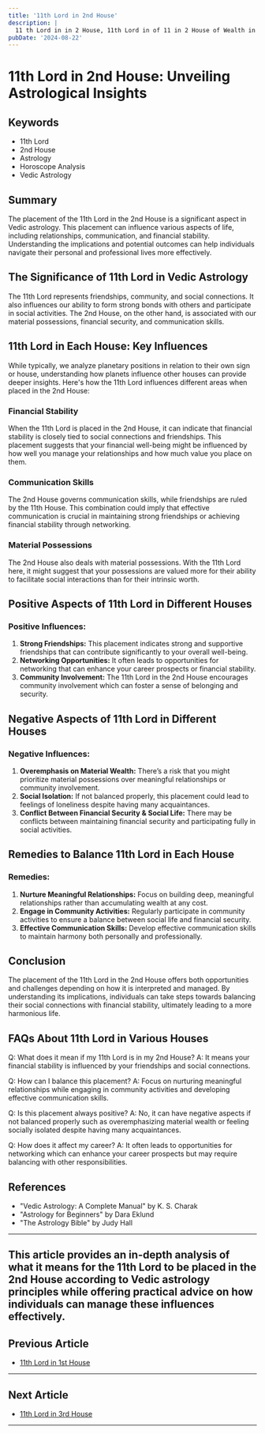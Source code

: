 ```yaml
---
title: '11th Lord in 2nd House'
description: |
  11 th Lord in in 2 House, 11th Lord in of 11 in 2 House of Wealth in Vedic astrology
pubDate: '2024-08-22'
---
```


# 11th Lord in 2nd House: Unveiling Astrological Insights

## Keywords
- 11th Lord
- 2nd House
- Astrology
- Horoscope Analysis
- Vedic Astrology

## Summary
The placement of the 11th Lord in the 2nd House is a significant aspect in Vedic astrology. This placement can influence various aspects of life, including relationships, communication, and financial stability. Understanding the implications and potential outcomes can help individuals navigate their personal and professional lives more effectively.

## The Significance of 11th Lord in Vedic Astrology
The 11th Lord represents friendships, community, and social connections. It also influences our ability to form strong bonds with others and participate in social activities. The 2nd House, on the other hand, is associated with our material possessions, financial security, and communication skills.

## 11th Lord in Each House: Key Influences
While typically, we analyze planetary positions in relation to their own sign or house, understanding how planets influence other houses can provide deeper insights. Here's how the 11th Lord influences different areas when placed in the 2nd House:

### Financial Stability
When the 11th Lord is placed in the 2nd House, it can indicate that financial stability is closely tied to social connections and friendships. This placement suggests that your financial well-being might be influenced by how well you manage your relationships and how much value you place on them.

### Communication Skills
The 2nd House governs communication skills, while friendships are ruled by the 11th House. This combination could imply that effective communication is crucial in maintaining strong friendships or achieving financial stability through networking.

### Material Possessions
The 2nd House also deals with material possessions. With the 11th Lord here, it might suggest that your possessions are valued more for their ability to facilitate social interactions than for their intrinsic worth.

## Positive Aspects of 11th Lord in Different Houses
### Positive Influences:
1. **Strong Friendships:** This placement indicates strong and supportive friendships that can contribute significantly to your overall well-being.
2. **Networking Opportunities:** It often leads to opportunities for networking that can enhance your career prospects or financial stability.
3. **Community Involvement:** The 11th Lord in the 2nd House encourages community involvement which can foster a sense of belonging and security.

## Negative Aspects of 11th Lord in Different Houses
### Negative Influences:
1. **Overemphasis on Material Wealth:** There’s a risk that you might prioritize material possessions over meaningful relationships or community involvement.
2. **Social Isolation:** If not balanced properly, this placement could lead to feelings of loneliness despite having many acquaintances.
3. **Conflict Between Financial Security & Social Life:** There may be conflicts between maintaining financial security and participating fully in social activities.

## Remedies to Balance 11th Lord in Each House
### Remedies:
1. **Nurture Meaningful Relationships:** Focus on building deep, meaningful relationships rather than accumulating wealth at any cost.
2. **Engage in Community Activities:** Regularly participate in community activities to ensure a balance between social life and financial security.
3. **Effective Communication Skills:** Develop effective communication skills to maintain harmony both personally and professionally.

## Conclusion
The placement of the 11th Lord in the 2nd House offers both opportunities and challenges depending on how it is interpreted and managed. By understanding its implications, individuals can take steps towards balancing their social connections with financial stability, ultimately leading to a more harmonious life.

## FAQs About 11th Lord in Various Houses

Q: What does it mean if my 11th Lord is in my 2nd House?
A: It means your financial stability is influenced by your friendships and social connections.

Q: How can I balance this placement?
A: Focus on nurturing meaningful relationships while engaging in community activities and developing effective communication skills.

Q: Is this placement always positive?
A: No, it can have negative aspects if not balanced properly such as overemphasizing material wealth or feeling socially isolated despite having many acquaintances.

Q: How does it affect my career?
A: It often leads to opportunities for networking which can enhance your career prospects but may require balancing with other responsibilities.

## References
- "Vedic Astrology: A Complete Manual" by K. S. Charak
- "Astrology for Beginners" by Dara Eklund
- "The Astrology Bible" by Judy Hall

---

This article provides an in-depth analysis of what it means for the 11th Lord to be placed in the 2nd House according to Vedic astrology principles while offering practical advice on how individuals can manage these influences effectively.
---

## Previous Article
- [11th Lord in 1st House](/blogs-md/1011_11th_Lord_in_all_Houses/101101_11th_Lord_in_1st_House.md)

---

## Next Article
- [11th Lord in 3rd House](/blogs-md/1011_11th_Lord_in_all_Houses/101103_11th_Lord_in_3rd_House.md)

---
